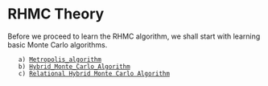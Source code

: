 = RHMC Theory =

Before we proceed to learn the RHMC algorithm, we shall start with learning basic Monte Carlo algorithms. 
	a) [[Metropolis_algorithm]]
	b) [[Hybrid_Monte_Carlo_Algorithm]]
	c) [[Relational Hybrid Monte Carlo Algorithm]]
